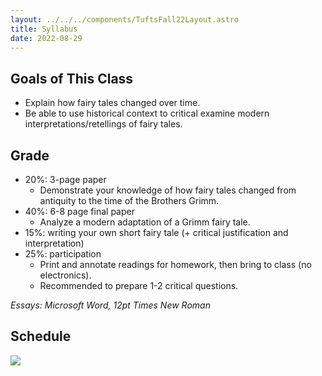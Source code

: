```yaml
---
layout: ../../../components/TuftsFall22Layout.astro
title: Syllabus
date: 2022-08-29
---
```


## Goals of This Class

- Explain how fairy tales changed over time.
- Be able to use historical context to critical examine modern interpretations/retellings of fairy tales.

## Grade

- 20%: 3-page paper
  - Demonstrate your knowledge of how fairy tales changed from antiquity to the time of the Brothers Grimm.
- 40%: 6-8 page final paper
  - Analyze a modern adaptation of a Grimm fairy tale.
- 15%: writing your own short fairy tale (+ critical justification and interpretation)
- 25%: participation
  - Print and annotate readings for homework, then bring to class (no electronics).
  - Recommended to prepare 1-2 critical questions.

_Essays: Microsoft Word, 12pt Times New Roman_

## Schedule

![](https://share.cleanshot.com/BEi9XX/download)